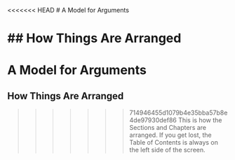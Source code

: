 <<<<<<< HEAD
# A Model for Arguments

## How Things Are Arranged
=======
# A Model for Arguments {-}

## How Things Are Arranged {-}
>>>>>>> 714946455d1079b4e35bba57b8e4de97930def86
This is how the Sections and Chapters are arranged. If you get lost, the Table of Contents is always on the left side of the screen.  

